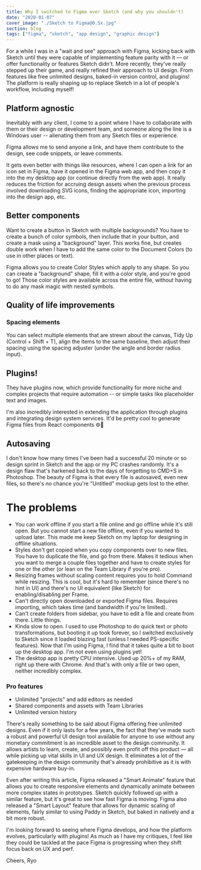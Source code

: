 ```yaml
---
title: Why I switched to Figma over Sketch (and why you shouldn't)
date: "2020-01-07"
cover_image: "./Sketch to Figma@0.5x.jpg"
section: blog
tags: ["figma", "sketch", "app design", "graphic design"]
---
```


For a while I was in a "wait and see" approach with Figma, kicking back with Sketch until they were capable of implementing feature parity with it — or offer functionality or features Sketch didn't. More recently, they've really stepped up their game, and really refined their approach to UI design. From features like free unlimited designs, baked-in version control, and plugins! The platform is really shaping up to replace Sketch in a lot of people's workflow, including myself!

## Platform agnostic

Inevitably with any client, I come to a point where I have to collaborate with them or their design or development team, and someone along the line is a Windows user -- alienating them from any Sketch files or experience.

Figma allows me to send anyone a link, and have them contribute to the design, see code snippets, or leave comments.

It gets even better with things like resources, where I can open a link for an icon set in Figma, have it opened in the Figma web app, and then copy it into the my desktop app (or continue directly from the web app). It really reduces the friction for accruing design assets when the previous process involved downloading SVG icons, finding the appropriate icon, importing into the design app, etc.

## Better components

Want to create a button in Sketch with multiple backgrounds? You have to create a bunch of color symbols, then include that in your button, and create
a mask using a "background" layer. This works fine, but creates double work when I have to add the same color to the Document Colors (to use in other places or text).

Figma allows you to create Color Styles which apply to any shape. So you can create a "background" shape, fill it with a color style, and you're good to go! Those color styles are available across the entire file, without having to do any mask magic with nested symbols.

## Quality of life improvements

### Spacing elements

You can select multiple elements that are strewn about the canvas, Tidy Up (Control + Shift + T), align the items to the same baseline, then adjust their spacing using the spacing adjuster (under the angle and border radius input).

## Plugins!

They have plugins now, which provide functionality for more niche and complex projects that require automation -- or simple tasks like placeholder text and images.

I'm also incredibly interested in extending the application through plugins and integrating design system services. It'd be pretty cool to generate Figma files from React components ⚙️🔧

## Autosaving

I don't know how many times I've been had a successful 20 minute or so design sprint in Sketch and the app or my PC crashes randomly. It's a design flaw that's harkened back to the days of forgetting to CMD+S in Photoshop. The beauty of Figma is that every file is autosaved, even new files, so there's no chance you're "Untitled" mockup gets lost to the ether.

# The problems

- You can work offline if you start a file online and go offline while it's still open. But you cannot start a new file offline, even if you wanted to upload later. This made me keep Sketch on my laptop for designing in offline situations.
- Styles don't get copied when you copy components over to new files. You have to duplicate the file, and go from there. Makes it tedious when you want to merge a couple files together and have to create styles for one or the other (or lean on the Team Library if you're pro).
- Resizing frames without scaling content requires you to hold Command while resizing. This is cool, but it's hard to remember (since there's no hint in UI) and there's no UI equivalent (like Sketch) for enabling/disabling per Frame.
- Can't directly open downloaded or exported Figma files. Requires importing, which takes time (and bandwidth if you're limited).
- Can't create folders from sidebar, you have to edit a file and create from there. Little things.
- Kinda slow to open. I used to use Photoshop to do quick text or photo transformations, but booting it up took forever, so I switched exclusively to Sketch since it loaded blazing fast (unless I needed PS-specific features). Now that I'm using Figma, I find that it takes quite a bit to boot up the desktop app. I'm not even using plugins yet!
- The desktop app is pretty CPU intensive. Used up 20%+ of my RAM, right up there with Chrome. And that's with only a file or two open, neither incredibly complex.

### Pro features

- Unlimited "projects" and add editors as needed
- Shared components and assets with Team Libraries
- Unlimited version history

There's really something to be said about Figma offering free unlimited designs. Even if it only lasts for a few years, the fact that they've made such a robust and powerful UI design tool available for anyone to use without any monetary commitment is an incredible asset to the design community. It allows artists to learn, create, and possibly even profit off this product — all while picking up vital skills in UI and UX design. It eliminates a lot of the gatekeeping in the design community that's already prohibitive as it is with expensive hardware buy-in.

Even after writing this article, Figma released a "Smart Animate" feature that allows you to create responsive elements and dynamically animate between more complex states in prototypes. Sketch quickly followed up with a similar feature, but it's great to see how fast Figma is moving. Figma also released a "Smart Layout" feature that allows for dynamic scaling of elements, fairly similar to using Paddy in Sketch, but baked in natively and a bit more robust.

I'm looking forward to seeing where Figma develops, and how the platform evolves, particularly with plugins! As much as I have my critiques, I feel like they could be tackled at the pace Figma is progressing when they shift focus back on UX and perf.

Cheers,
Ryo
